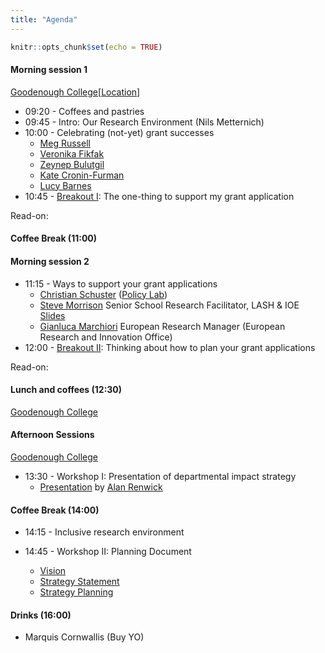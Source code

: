 ```yaml
---
title: "Agenda"
---
```




```r
knitr::opts_chunk$set(echo = TRUE)
```



#### Morning session 1 
[Goodenough College](https://www.goodenough.ac.uk)[[Location](https://goo.gl/maps/cexnUGb41a4Li7hd6)]

* 09:20 - Coffees and pastries
* 09:45 - Intro: Our Research Environment (Nils Metternich)
* 10:00 - Celebrating (not-yet) grant successes
  + [Meg Russell](https://www.ucl.ac.uk/constitution-unit/about-us/people/professor-meg-russell)
  + [Veronika Fikfak](https://www.humanrightsnudge.com)
  + [Zeynep Bulutgil](https://www.zeynepbulutgil.com)
  + [Kate Cronin-Furman](http://www.katecroninfurman.com)
  + [Lucy Barnes](https://www.ucl.ac.uk/political-science/people/academic-teaching-and-research-staff/dr-lucy-barnes)
* 10:45 - [Breakout I](https://nilswmetternich.github.io/ResearchUCLDay/workshop1.html): The one-thing to support my grant application

Read-on:

<!-- * [Effects of evidence-use in public policy](https://sumtxt.github.io/DEPP/course/course-10.html) -->
<!-- * [The Impact of the Social Sciences](https://methods.sagepub.com/book/the-impact-of-the-social-sciences) -->
<!-- * [Understanding the Societal Impact of the Social Sciences and Humanities](https://www.frontiersin.org/articles/10.3389/frma.2021.696804/full) -->
<!-- * [Four models of research-policy relations](https://www.nature.com/articles/s41599-017-0042-z) -->

#### Coffee Break (11:00)

#### Morning session 2 

* 11:15 - Ways to support your grant applications 
  + [Christian Schuster](https://www.christianschuster.net) ([Policy Lab](https://www.ucl.ac.uk/policy-lab/ucl-policy-lab))
  + [Steve Morrison](https://www.ucl.ac.uk/research/staff-students/lash-and-ioe-research-facilitation-and-coordination-team/how-we-can-help-you) Senior School Research Facilitator, LASH & IOE [Slides](https://nilswmetternich.github.io/ResearchUCLDay/morrison_pres2.pdf)
  + [Gianluca Marchiori](https://www.ucl.ac.uk/research-innovation-services/award-services/erio/european-contract-services) European Research Manager (European Research and Innovation Office)
    <!-- + [Talk resource I](https://liveuclac.sharepoint.com/sites/AH-SHSIntranet/SitePages/Joint-Faculties-Research.aspx) -->
    <!-- + [Talk resource II](https://www.ucl.ac.uk/research/support-staff/funding-ucl-research-innovation-global-engagement) -->
* 12:00 - [Breakout II](https://nilswmetternich.github.io/ResearchUCLDay/workshop2.html): Thinking about how to plan your grant applications

Read-on:

<!-- * [Resources I](https://www.research-strategy.admin.cam.ac.uk/pathwaytoimpact/index.html) -->
<!-- * [Resources II](https://www.eui.eu/Documents/MWP/AcademicCareers/ACO-conf-201819/LeveridgeBruun-UCL.pdf) -->
<!-- * [Resources III](https://www.ucl.ac.uk/research/domains/sites/research_domains/files/what-is-impact.pdf) -->
<!-- * [Resources IV](https://www.mpls.ox.ac.uk/public-engagement/top-tips/funding-pathways-to-impact-and-other-funding-schemes) -->
<!-- * [Resources V](https://impact.wp.st-andrews.ac.uk/pathways-to-impact/) -->


#### Lunch and coffees (12:30) 
[Goodenough College](https://www.goodenough.ac.uk)


#### Afternoon Sessions 
[Goodenough College](https://www.goodenough.ac.uk)

* 13:30 - Workshop I: Presentation of departmental impact strategy
  + [Presentation](https://nilswmetternich.github.io/ResearchUCLDay/alan_pres.pdf) by [Alan Renwick](https://www.ucl.ac.uk/constitution-unit/about-us/people/professor-alan-renwick)

#### Coffee Break (14:00)

* 14:15 - Inclusive research environment
  
* 14:45 - Workshop II: Planning Document
  + [Vision](https://liveuclac.sharepoint.com/:b:/s/PoliticalScienceDepartmentalResearchCommittee/EZQaP2RAeKBBrKZGEi_3jpQBj8CQ6U5YBjW_xt6MW-jbIQ?e=eZFuIp)
  + [Strategy Statement](https://liveuclac.sharepoint.com/:b:/s/PoliticalScienceDepartmentalResearchCommittee/EZswjHySyP5Bgkq9qmxZln0BLMzgL-K6d4Kto0CdprwRLw?e=odwUNC)
  + [Strategy Planning](https://liveuclac.sharepoint.com/:b:/s/PoliticalScienceDepartmentalResearchCommittee/ESK7CbXnf1NAmBHOIL9qN2QBk4Y6PYgwSHQqCI48CWWKkA?e=gf9CTq)


#### Drinks (16:00) 
* Marquis Cornwallis (Buy YO)


